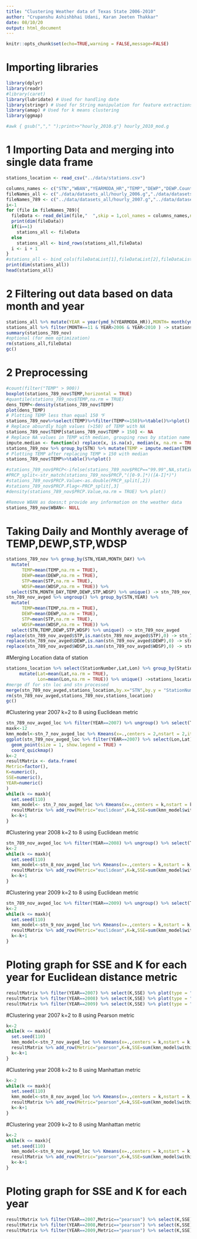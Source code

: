 ```yaml
---
title: "Clustering Weather data of Texas State 2006-2010"
author: "Crupanshu Ashishbhai Udani, Karan Jeeten Thakkar"
date: 08/10/20
output: html_document
---
```


```r
knitr::opts_chunk$set(echo=TRUE,warning = FALSE,message=FALSE)
```
# Importing libraries
```r
library(dplyr)
library(readr)
#library(caret)
library(lubridate) # Used for handling date
library(stringr) # Used for String manipulation for feature extractions
library(amap) # Used for k means clustering
library(ggmap)
```

```bash
#awk { gsub(","," ");print>>"hourly_2010.g"} hourly_2010_mod.g
```

# 1 Importing Data and merging into single data frame
```r
stations_location <- read_csv("../data/stations.csv")

columns_names <- c("STN","WBAN","YEARMODA_HR","TEMP","DEWP","DEWP.Count",  "SLP","SLP.Count"  , "STP","STP.Count", "VISIB","VISIB.Count","WDSP","WDSP.Count", "MXSPD",  "GUST", "PRCP"  ,"SNDP" , "FRSHTT")
fileNames_all <- c("./data/datasets_all/hourly_2006.g","./data/datasets_all/hourly_2007.g","./data/datasets_all/hourly_2008.g","./data/datasets_all/hourly_2009.g","./data/datasets_all/hourly_2010_mod.g")
fileNames_789 <- c("../data/datasets_all/hourly_2007.g","../data/datasets_all/hourly_2008.g","../data/datasets_all/hourly_2009.g")
i<-1
for (file in fileNames_789){
  fileData <- read_delim(file,"  ",skip = 1,col_names = columns_names,na =c("", "NA","999.9","9999.9"),col_types ="cicddidididididdcdc-",trim_ws = TRUE) %>% as.data.frame()
  print(dim(fileData))
  if(i==1)
    stations_all <- fileData
  else
    stations_all <- bind_rows(stations_all,fileData)
  i <- i + 1
}
#stations_all <- bind_cols(fileDataList[1],fileDataList[2],fileDataList[3],fileDataList[4],fileDataList[5])
print(dim(stations_all))
head(stations_all)
```

# 2 Filtering out data based on data month and year
```r
stations_all %>% mutate(YEAR = year(ymd_h(YEARMODA_HR)),MONTH= month(ymd_h(YEARMODA_HR)),MONTH_DAY=day(ymd_h(YEARMODA_HR)),HOUR=hour(ymd_h(YEARMODA_HR))) ->stations_all
stations_all %>% filter(MONTH==11 & YEAR>2006 & YEAR<2010 ) -> stations_789_nov
summary(stations_789_nov)
#optional (for mem optimization)
rm(stations_all,fileData)
gc()
```


# 2 Preprocessing
```r
#count(filter("TEMP" > 900))
boxplot(stations_789_nov$TEMP,horizontal = TRUE)
#quantile(stations_789_nov$TEMP,na.rm = TRUE)
dens_TEMP<-density(stations_789_nov$TEMP)
plot(dens_TEMP)
# Plotting TEMP less than equal 150 ℉
stations_789_nov%>%select(TEMP)%>%filter(TEMP<=150)%>%table()%>%plot()
# Replace absurdly high values (>150) of TEMP with NA
stations_789_nov$TEMP[stations_789_nov$TEMP > 150] <- NA
# Replace NA values in TEMP with median, grouping rows by station name
impute.median <- function(x) replace(x, is.na(x), median(x, na.rm = TRUE))
stations_789_nov %>% group_by(STN) %>% mutate(TEMP = impute.median(TEMP))
# Plotting TEMP after replacing TEMP > 150 with median
stations_789_nov$TEMP%>%table()%>%plot()
```

```r
#stations_789_nov$PRCP<-ifelse(stations_789_nov$PRCP=="99.99",NA,stations_789_nov$PRCP)
#PRCP_split<-str_match(stations_789_nov$PRCP,"([0-9.]*)([A-I]*)")
#stations_789_nov$PRCP.Value<-as.double(PRCP_split[,2])
#stations_789_nov$PRCP.Flag<-PRCP_split[,3]
#density(stations_789_nov$PRCP.Value,na.rm = TRUE) %>% plot()
```

```r
#Remove WBAN as doesn;t provide any information on the weather data
stations_789_nov$WBAN<- NULL
```

# Taking Daily and Monthly average of TEMP,DEWP,STP,WDSP
```r
stations_789_nov %>% group_by(STN,YEAR,MONTH_DAY) %>%
  mutate(
      TEMP=mean(TEMP,na.rm = TRUE),
      DEWP=mean(DEWP,na.rm = TRUE),
      STP=mean(STP,na.rm = TRUE),
      WDSP=mean(WDSP,na.rm = TRUE)) %>%
  select(STN,MONTH_DAY,TEMP,DEWP,STP,WDSP) %>% unique() -> stn_789_nov_avged
stn_789_nov_avged %>% ungroup() %>% group_by(STN,YEAR) %>%
  mutate(
      TEMP=mean(TEMP,na.rm = TRUE),
      DEWP=mean(DEWP,na.rm = TRUE),
      STP=mean(STP,na.rm = TRUE),
      WDSP=mean(WDSP,na.rm = TRUE)) %>%
  select(STN,TEMP,DEWP,STP,WDSP) %>% unique() -> stn_789_nov_avged
replace(stn_789_nov_avged$STP,is.nan(stn_789_nov_avged$STP),0) -> stn_789_nov_avged$STP
replace(stn_789_nov_avged$DEWP,is.nan(stn_789_nov_avged$DEWP),0) -> stn_789_nov_avged$DEWP
replace(stn_789_nov_avged$WDSP,is.nan(stn_789_nov_avged$WDSP),0) -> stn_789_nov_avged$WDSP
```

#Merging Location data of station
```r
stations_location %>% select(StationNumber,Lat,Lon) %>% group_by(StationNumber) %>%
     mutate(Lat=mean(Lat,na.rm = TRUE),
            Lon=mean(Lon,na.rm = TRUE)) %>% unique() ->stations_location
#merge df for stn loc and stn processed
merge(stn_789_nov_avged,stations_location,by.x="STN",by.y = "StationNumber",all.x = TRUE) -> stn_789_nov_avged_loc
rm(stn_789_nov_avged,stations_789_nov,stations_location)
gc()
```

#Clustering year 2007 k=2 to 8 using Euclidean metric
```r
stn_789_nov_avged_loc %>% filter(YEAR==2007) %>% ungroup() %>% select(TEMP,DEWP,STP,WDSP) -> stn_7_nov_avged_loc
maxk<-12
kmn_model<-stn_7_nov_avged_loc %>% Kmeans(x=.,centers = 2,nstart = 2,iter.max = 100,method = "euclidean")
ggplot(stn_789_nov_avged_loc %>% filter(YEAR==2007) %>% select(Lon,Lat) %>% mutate(clustAllocated=as.factor(kmn_model$cluster)) , aes(Lon, Lat,colour=clustAllocated)) +
  geom_point(size = 1, show.legend = TRUE) +
  coord_quickmap()
k<-2
resultMatrix <- data.frame(
Metric=factor(),
K=numeric(),
SSE=numeric(),
YEAR=numeric()
)
while(k <= maxk){
  set.seed(110)
  kmn_model<- stn_7_nov_avged_loc %>% Kmeans(x=.,centers = k,nstart = k,iter.max = 100,method = "euclidean")
  resultMatrix %>% add_row(Metric="euclidean",K=k,SSE=sum(kmn_model$within),YEAR=2007) -> resultMatrix
  k<-k+1
}
```

#Clustering year 2008 k=2 to 8 using Euclidean metric
```r
stn_789_nov_avged_loc %>% filter(YEAR==2008) %>% ungroup() %>% select(TEMP,DEWP,STP,WDSP) -> stn_8_nov_avged_loc
k<-2
while(k <= maxk){
  set.seed(110)
  kmn_model<-stn_8_nov_avged_loc %>% Kmeans(x=.,centers = k,nstart = k,iter.max = 100,method = "euclidean")
  resultMatrix %>% add_row(Metric="euclidean",K=k,SSE=sum(kmn_model$within),YEAR=2008) -> resultMatrix
  k<-k+1
}
```

#Clustering year 2009 k=2 to 8 using Euclidean metric
```r
stn_789_nov_avged_loc %>% filter(YEAR==2009) %>% ungroup() %>% select(TEMP,DEWP,STP,WDSP) -> stn_9_nov_avged_loc
k<-2
while(k <= maxk){
  set.seed(110)
  kmn_model<-stn_9_nov_avged_loc %>% Kmeans(x=.,centers = k,nstart = k,iter.max = 100,method = "euclidean")
  resultMatrix %>% add_row(Metric="euclidean",K=k,SSE=sum(kmn_model$within),YEAR=2009) -> resultMatrix
  k<-k+1
}
```

# Ploting graph for SSE and K for each year for Euclidean distance metric
```r
resultMatrix %>% filter(YEAR==2007) %>% select(K,SSE) %>% plot(type = "b")
resultMatrix %>% filter(YEAR==2008) %>% select(K,SSE) %>% plot(type = "b")
resultMatrix %>% filter(YEAR==2009) %>% select(K,SSE) %>% plot(type = "b")
```
#Clustering year 2007 k=2 to 8 using Pearson metric
```r
k<-2
while(k <= maxk){
  set.seed(110)
  kmn_model<-stn_7_nov_avged_loc %>% Kmeans(x=.,centers = k,nstart = k,iter.max = 100,method = "pearson")
  resultMatrix %>% add_row(Metric="pearson",K=k,SSE=sum(kmn_model$within),YEAR=2007) -> resultMatrix
  k<-k+1
}
```

#Clustering year 2008 k=2 to 8 using Manhattan metric
```r
k<-2
while(k <= maxk){
  set.seed(110)
  kmn_model<-stn_8_nov_avged_loc %>% Kmeans(x=.,centers = k,nstart = k,iter.max = 100,method = "pearson")
  resultMatrix %>% add_row(Metric="pearson",K=k,SSE=sum(kmn_model$within),YEAR=2008) -> resultMatrix
  k<-k+1
}
```

#Clustering year 2009 k=2 to 8 using Manhattan metric
```r
k<-2
while(k <= maxk){
  set.seed(110)
  kmn_model<-stn_9_nov_avged_loc %>% Kmeans(x=.,centers = k,nstart = k,iter.max = 100,method = "pearson")
  resultMatrix %>% add_row(Metric="pearson",K=k,SSE=sum(kmn_model$within),YEAR=2009) -> resultMatrix
  k<-k+1
}
```

# Ploting graph for SSE and K for each year
```r
resultMatrix %>% filter(YEAR==2007,Metric=="pearson") %>% select(K,SSE) %>% plot(type = "b")
resultMatrix %>% filter(YEAR==2008,Metric=="pearson") %>% select(K,SSE) %>% plot(type = "b")
resultMatrix %>% filter(YEAR==2009,Metric=="pearson") %>% select(K,SSE) %>% plot(type = "b")
```